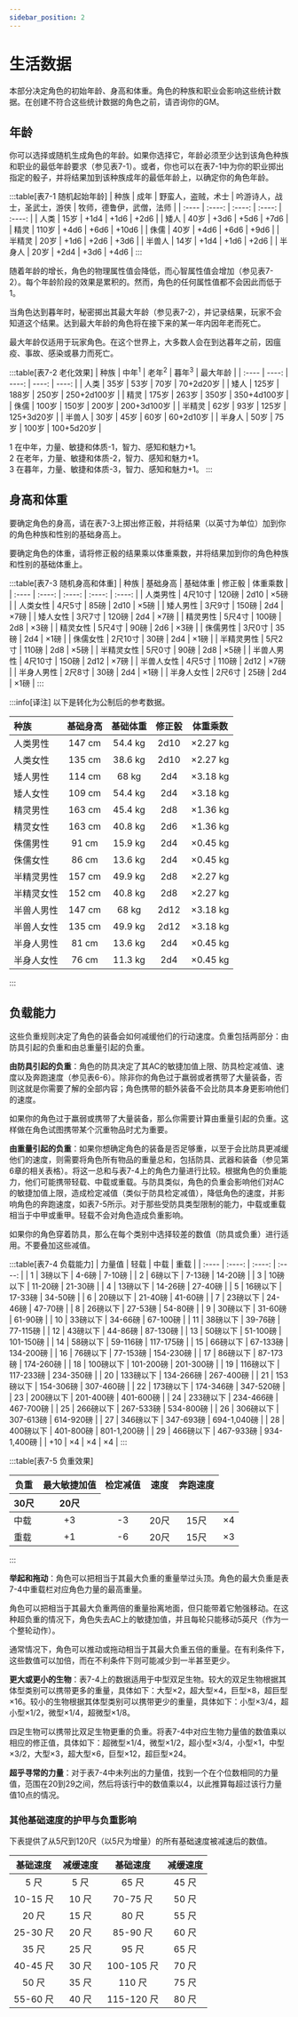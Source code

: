 ---
sidebar_position: 2
---

# 生活数据

本部分决定角色的初始年龄、身高和体重。角色的种族和职业会影响这些统计数据。在创建不符合这些统计数据的角色之前，请咨询你的GM。

## 年龄

你可以选择或随机生成角色的年龄。如果你选择它，年龄必须至少达到该角色种族和职业的最低年龄要求（参见表7-1）。或者，你也可以在表7-1中为你的职业掷出指定的骰子，并将结果加到该种族成年的最低年龄上，以确定你的角色年龄。

:::table[表7-1 随机起始年龄]
| 种族 | 成年 | 野蛮人，盗贼，术士 | 吟游诗人，战士，圣武士，游侠 | 牧师，德鲁伊，武僧，法师 |
| :---- | :----: | :----: | :----: | :----: |
| 人类 | 15岁 | +1d4 | +1d6 | +2d6 |
| 矮人 | 40岁 | +3d6 | +5d6 | +7d6 |
| 精灵 | 110岁 | +4d6 | +6d6 | +10d6 |
| 侏儒 | 40岁 | +4d6 | +6d6 | +9d6 |
| 半精灵 | 20岁 | +1d6 | +2d6 | +3d6 |
| 半兽人 | 14岁 | +1d4 | +1d6 | +2d6 |
| 半身人 | 20岁 | +2d4 | +3d6 | +4d6 |
:::

随着年龄的增长，角色的物理属性值会降低，而心智属性值会增加（参见表7-2）。每个年龄阶段的效果是累积的。然而，角色的任何属性值都不会因此而低于1。

当角色达到暮年时，秘密掷出其最大年龄（参见表7-2），并记录结果，玩家不会知道这个结果。达到最大年龄的角色将在接下来的某一年内因年老而死亡。

最大年龄仅适用于玩家角色。在这个世界上，大多数人会在到达暮年之前，因瘟疫、事故、感染或暴力而死亡。

:::table[表7-2 老化效果]
| 种族 | 中年<sup>1</sup> | 老年<sup>2</sup> | 暮年<sup>3</sup> | 最大年龄 |
| :---- | ----: | ----: | ----: | ----: |
| 人类 | 35岁 | 53岁 | 70岁 | 70+2d20岁 |
| 矮人 | 125岁 | 188岁 | 250岁 | 250+2d100岁 |
| 精灵 | 175岁 | 263岁 | 350岁 | 350+4d100岁 |
| 侏儒 | 100岁 | 150岁 | 200岁 | 200+3d100岁 |
| 半精灵 | 62岁 | 93岁 | 125岁 | 125+3d20岁 |
| 半兽人 | 30岁 | 45岁 | 60岁 | 60+2d10岁 |
| 半身人 | 50岁 | 75岁 | 100岁 | 100+5d20岁 |

1 在中年，力量、敏捷和体质-1，智力、感知和魅力+1。  
2 在老年，力量、敏捷和体质-2，智力、感知和魅力+1。  
3 在暮年，力量、敏捷和体质-3，智力、感知和魅力+1。
:::

## 身高和体重

要确定角色的身高，请在表7-3上掷出修正骰，并将结果（以英寸为单位）加到你的角色种族和性别的基础身高上。

要确定角色的体重，请将修正骰的结果乘以体重乘数，并将结果加到你的角色种族和性别的基础体重上。

:::table[表7-3 随机身高和体重]
| 种族 | 基础身高 | 基础体重 | 修正骰 | 体重乘数 |
| :---- | :----: | :----: | :----: | :----: |
| 人类男性 | 4尺10寸 | 120磅 | 2d10 | ×5磅 |
| 人类女性 | 4尺5寸 | 85磅 | 2d10 | ×5磅 |
| 矮人男性 | 3尺9寸 | 150磅 | 2d4 | ×7磅 |
| 矮人女性 | 3尺7寸 | 120磅 | 2d4 | ×7磅 |
| 精灵男性 | 5尺4寸 | 100磅 | 2d8 | ×3磅 |
| 精灵女性 | 5尺4寸 | 90磅 | 2d6 | ×3磅 |
| 侏儒男性 | 3尺0寸 | 35磅 | 2d4 | ×1磅 |
| 侏儒女性 | 2尺10寸 | 30磅 | 2d4 | ×1磅 |
| 半精灵男性 | 5尺2寸 | 110磅 | 2d8 | ×5磅 |
| 半精灵女性 | 5尺0寸 | 90磅 | 2d8 | ×5磅 |
| 半兽人男性 | 4尺10寸 | 150磅 | 2d12 | ×7磅 |
| 半兽人女性 | 4尺5寸 | 110磅 | 2d12 | ×7磅 |
| 半身人男性 | 2尺8寸 | 30磅 | 2d4 | ×1磅 |
| 半身人女性 | 2尺6寸 | 25磅 | 2d4 | ×1磅 |
:::

:::info[译注]
以下是转化为公制后的参考数据。

| 种族 | 基础身高 | 基础体重 | 修正骰 | 体重乘数 |
| :---- | :----: | :----: | :----: | :----: |
| 人类男性 | 147 cm | 54.4 kg | 2d10 | ×2.27 kg |
| 人类女性 | 135 cm | 38.6 kg | 2d10 | ×2.27 kg |
| 矮人男性 | 114 cm | 68 kg | 2d4 | ×3.18 kg |
| 矮人女性 | 109 cm | 54.4 kg | 2d4 | ×3.18 kg |
| 精灵男性 | 163 cm | 45.4 kg | 2d8 | ×1.36 kg |
| 精灵女性 | 163 cm | 40.8 kg | 2d6 | ×1.36 kg |
| 侏儒男性 | 91 cm | 15.9 kg | 2d4 | ×0.45 kg |
| 侏儒女性 | 86 cm | 13.6 kg | 2d4 | ×0.45 kg |
| 半精灵男性 | 157 cm | 49.9 kg | 2d8 | ×2.27 kg |
| 半精灵女性 | 152 cm | 40.8 kg | 2d8 | ×2.27 kg |
| 半兽人男性 | 147 cm | 68 kg | 2d12 | ×3.18 kg |
| 半兽人女性 | 135 cm | 49.9 kg | 2d12 | ×3.18 kg |
| 半身人男性 | 81 cm | 13.6 kg | 2d4 | ×0.45 kg |
| 半身人女性 | 76 cm | 11.3 kg | 2d4 | ×0.45 kg |
:::

## 负载能力

这些负重规则决定了角色的装备会如何减缓他们的行动速度。负重包括两部分：由防具引起的负重和由总重量引起的负重。

**由防具引起的负重**：角色的防具决定了其AC的敏捷加值上限、防具检定减值、速度以及奔跑速度（参见表6-6）。除非你的角色过于羸弱或者携带了大量装备，否则这就是你需要了解的全部内容；角色携带的额外装备不会比防具本身更影响他们的速度。

如果你的角色过于羸弱或携带了大量装备，那么你需要计算由重量引起的负重。这样做在角色试图携带某个沉重物品时尤为重要。

**由重量引起的负重**：如果你想确定角色的装备是否足够重，以至于会比防具更减缓他们的速度，则需要将角色所有物品的重量总和，包括防具、武器和装备（参见第6章的相关表格）。将这一总和与表7-4上的角色力量进行比较。根据角色的负重能力，他们可能携带轻载、中载或重载。与防具类似，角色的负重会影响他们对AC的敏捷加值上限，造成检定减值（类似于防具检定减值），降低角色的速度，并影响角色的奔跑速度，如表7-5所示。对于那些受防具类型限制的能力，中载或重载相当于中甲或重甲。轻载不会对角色造成负重影响。

如果你的角色穿着防具，那么在每个类别中选择较差的数值（防具或负重）进行适用。不要叠加这些减值。

:::table[表7-4 负载能力]
| 力量值 | 轻载 | 中载 | 重载 |
| :---- | :----: | :----: | :----: |
| 1 | 3磅以下 | 4-6磅 | 7-10磅 |
| 2 | 6磅以下 | 7-13磅 | 14-20磅 |
| 3 | 10磅以下 | 11-20磅 | 21-30磅 |
| 4 | 13磅以下 | 14-26磅 | 27-40磅 |
| 5 | 16磅以下 | 17-33磅 | 34-50磅 |
| 6 | 20磅以下 | 21-40磅 | 41-60磅 |
| 7 | 23磅以下 | 24-46磅 | 47-70磅 |
| 8 | 26磅以下 | 27-53磅 | 54-80磅 |
| 9 | 30磅以下 | 31-60磅 | 61-90磅 |
| 10 | 33磅以下 | 34-66磅 | 67-100磅 |
| 11 | 38磅以下 | 39-76磅 | 77-115磅 |
| 12 | 43磅以下 | 44-86磅 | 87-130磅 |
| 13 | 50磅以下 | 51-100磅 | 101-150磅 |
| 14 | 58磅以下 | 59-116磅 | 117-175磅 |
| 15 | 66磅以下 | 67-133磅 | 134-200磅 |
| 16 | 76磅以下 | 77-153磅 | 154-230磅 |
| 17 | 86磅以下 | 87-173磅 | 174-260磅 |
| 18 | 100磅以下 | 101-200磅 | 201-300磅 |
| 19 | 116磅以下 | 117-233磅 | 234-350磅 |
| 20 | 133磅以下 | 134-266磅 | 267-400磅 |
| 21 | 153磅以下 | 154-306磅 | 307-460磅 |
| 22 | 173磅以下 | 174-346磅 | 347-520磅 |
| 23 | 200磅以下 | 201-400磅 | 401-600磅 |
| 24 | 233磅以下 | 234-466磅 | 467-700磅 |
| 25 | 266磅以下 | 267-533磅 | 534-800磅 |
| 26 | 306磅以下 | 307-613磅 | 614-920磅 |
| 27 | 346磅以下 | 347-693磅 | 694-1,040磅 |
| 28 | 400磅以下 | 401-800磅 | 801-1,200磅 |
| 29 | 466磅以下 | 467-933磅 | 934-1,400磅 |
| +10 | ×4 | ×4 | ×4 |
:::

:::table[表7-5 负重效果]
<table>
    <thead>
        <tr>
            <th rowSpan={2}>负重</th>
            <th rowSpan={2} align="center">最大敏捷加值</th>
            <th rowSpan={2} align="center">检定减值</th>
            <th colSpan={2} align="center">速度</th>
            <th rowSpan={2} align="center">奔跑速度</th>
        </tr>
        <tr>
            <th align="center">30尺</th>
            <th align="center">20尺</th>
        </tr>
    </thead>
    <tbody>
        <tr>
            <td>中载</td>
            <td align="center">+3</td>
            <td align="center">-3</td>
            <td align="center">20尺</td>
            <td align="center">15尺</td>
            <td align="center">×4</td>
        </tr>
        <tr>
            <td>重载</td>
            <td align="center">+1</td>
            <td align="center">-6</td>
            <td align="center">20尺</td>
            <td align="center">15尺</td>
            <td align="center">×3</td>
        </tr>
    </tbody>
</table>
:::

**举起和拖动**：角色可以把相当于其最大负重的重量举过头顶。角色的最大负重是表7-4中重载栏对应角色力量的最高重量。

角色可以把相当于其最大负重两倍的重量抬离地面，但只能带着它勉强移动。在这种超负重的情况下，角色失去AC上的敏捷加值，并且每轮只能移动5英尺（作为一个整轮动作）。

通常情况下，角色可以推动或拖动相当于其最大负重五倍的重量。在有利条件下，这些数值可以加倍，而在不利条件下则可能减少到一半甚至更少。

**更大或更小的生物**：表7-4上的数据适用于中型双足生物。较大的双足生物根据其体型类别可以携带更多的重量，具体如下：大型×2，超大型×4，巨型×8，超巨型×16。较小的生物根据其体型类别可以携带更少的重量，具体如下：小型×3/4，超小型×1/2，微型×1/4，超微型×1/8。

四足生物可以携带比双足生物更重的负重。将表7-4中对应生物力量值的数值乘以相应的修正值，具体如下：超微型×1/4，微型×1/2，超小型×3/4，小型×1，中型×3/2，大型×3，超大型×6，巨型×12，超巨型×24。

**超乎寻常的力量**：对于表7-4中未列出的力量值，找到一个在个位数相同的力量值，范围在20到29之间，然后将该行中的数值乘以4，以此推算每超过该行力量值10点的情况。

### 其他基础速度的护甲与负重影响

下表提供了从5尺到120尺（以5尺为增量）的所有基础速度被减速后的数值。

| 基础速度 | 减缓速度 | 基础速度 | 减缓速度 |
| :----: | :----: | :----: | :----: |
| 5 尺 | 5 尺 | 65 尺 | 45 尺 |
| 10-15 尺 | 10 尺 | 70-75 尺 | 50 尺 |
| 20 尺 | 15 尺 | 80 尺 | 55 尺 |
| 25-30 尺 | 20 尺 | 85-90 尺 | 60 尺 |
| 35 尺 | 25 尺 | 95 尺 | 65 尺 |
| 40-45 尺 | 30 尺 | 100-105 尺 | 70 尺 |
| 50 尺 | 35 尺 | 110 尺 | 75 尺 |
| 55-60 尺 | 40 尺 | 115-120 尺 | 80 尺 |
